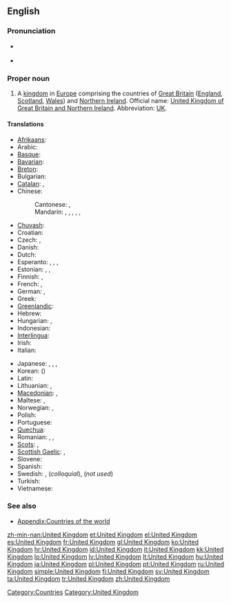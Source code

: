 ==English==
{{wikipedia}}

===Pronunciation===
* {{a|UK|US}} {{IPA|/juːˌnaɪ.tɪd ˈkɪŋ.dəm/|/jʊˌnaɪ.tɪd ˈkɪŋ.dəm/}}
* {{audio|en-us-United Kingdom.ogg|Audio (US)}}

===Proper noun===
{{en-proper noun|sg=[[united|United]] [[kingdom|Kingdom]]}}

# A [[kingdom]] in [[Europe]] comprising the countries of [[Great Britain]] ([[England]], [[Scotland]], [[Wales]]) and [[Northern Ireland]]. Official name: [[United Kingdom of Great Britain and Northern Ireland]]. Abbreviation: [[UK]].

====Translations====
{{trans-top|Kingdom in Europe}}
* [[Afrikaans]]: {{t-|af|Verenigde Koninkryk|xs=Afrikaans}}
* Arabic: {{t|ar|المملكة المتحدة|f|tr=al-mámlaka al-muttáHida|sc=Arab}}
* [[Basque]]: {{t|eu|Erresuma Batua}}
* [[Bavarian]]: {{tø|bar|Vaeinigte Kinireich}}
* [[Breton]]: {{t|br|Rouantelezh Unanet}}
* Bulgarian: {{t|bg|Обединеното кралство|sc=Cyrl}}
* [[Catalan]]: {{t|ca|Regne Unit|m}}, {{t|ca|Regne Unit de la Gran Bretanya i Irlanda del Nord|m}}
* Chinese:
*: Cantonese: {{tø|yue|英國|tr=jing1 gwok3|sc=Hani|xs=Cantonese}}, {{tø|yue|大英聯合王國|tr=daai6 jing1 lyun4 hap6 wong4 gwok3|sc=Hani|xs=Cantonese}}
*: Mandarin: {{t|zh|英國|sc=Hani}}, {{t|zh|英国|tr=Yīngguó|sc=Hani}}, {{t|zh|大不列顛及北愛爾蘭聯合王國|sc=Hani}}, {{t|zh|大不列颠及北爱尔兰联合王国|tr=Dà-Bùlièdiān jí Běi-Ài'ěrlán Liánhé Wángguó|sc=Hani}}, {{t|zh|聯合王國|sc=Hani}}, {{t|zh|联合王国|tr=Liánhé Wángguó|sc=Hani}}
* [[Chuvash]]: {{tø|cv|Аслă Британи|sc=Cyrl|xs=Chuvash}}
* Croatian: {{t+|hr|Ujedinjeno Kraljevstvo|n}}
* Czech: {{t+|cs|Velká Británie|f}}, {{t|cs|Spojené království|n}}
* Danish: {{t-|da|Forenede Kongerige}}
* Dutch: {{t+|nl|Verenigd Koninkrijk}}
* Esperanto: {{t|eo|Britujo|xs=Esperanto}}, {{t-|eo|Britio|xs=Esperanto}}, {{t-|eo|Unuiĝinta Regno|xs=Esperanto}}, {{t|eo|Unuiĝinta Regno de Grand-Britio kaj Nord-Irlando|xs=Esperanto}}
* Estonian: {{t|et|Suurbritannia}}, {{t|et|Ühendkuningriik}}, {{t|et|Suurbritannia ja Põhja-Iiri Ühendkuningriik}}
* Finnish: {{t+|fi|Yhdistynyt kuningaskunta}}, {{t+|fi|Iso-Britannia}}
* French: {{t+|fr|Royaume-Uni|m}}, {{t+|fr|Royaume-Uni de Grande-Bretagne et d'Irlande du Nord|m}}
* German: {{t+|de|Vereinigtes Königreich|n}},  {{t+|de|Großbritannien|n}}
* Greek: {{t|el|Ηνωμένο Βασίλειο|n|tr=Inoméno Vasílio|sc=Grek}}
* [[Greenlandic]]: {{t-|kl|Tuluit Nunaat|xs=Greenlandic}}
* Hebrew: {{t|he|הממלכה המאוחדת|tr=ha-mamlakha ha-meukhedet|sc=Hebr}}
* Hungarian: {{t+|hu|Egyesült Királyság}}, {{t+|hu|Nagy-Britannia és Észak-Írország Egyesült Királysága}}
* Indonesian: {{t|id|Kerajaan Inggris}}
* [[Interlingua]]: {{t|ia|Regno Unite}}
* Irish: {{t|ga|An Ríocht Aontaithe|f}}
* Italian: {{t+|it|Regno Unito|m}}
{{trans-mid}}
* Japanese: {{t+|ja|英国|tr=えいこく, Eikoku}}, {{t+|ja|イギリス|tr=igirisu}}, {{t-|ja|グレートブリテンおよび北アイルランド連合王国|tr=Gurēto Buriten oyobi Kita-Airurando rengō ōkoku}}, {{t|ja|連合王国|tr=れんごうおうこく, Rengō ōkoku}}
* Korean: {{t|ko|영국|tr=Yeong-guk|sc=Kore}} ({{t|ko|英國|sc=Kore}})
* Latin: {{t|la|Britanniarum Regnum|n}}
* Lithuanian: {{t+|lt|Jungtinė Karalystė|xs=Lithuanian}}, {{t+|lt|Didžioji Britanija|xs=Lithuanian}}
* [[Macedonian]]: {{t+|mk|Обединето Кралство|n|tr=Obedíneto Králstvo}},  {{t+|mk|Велика Британија|f|tr=Vélika Británija}}
* Maltese: {{t|mt|Renju Unit|alt=Ir-Renju Unit}}, {{t|mt|Ir-Renju Unit tal-Gran Brittanja u l-Irlanda ta' Fuq}}
* Norwegian: {{t+|no|Storbritannia}}, {{t-|no|Det forente kongerike Storbritannia og Nord-Irland}}
* Polish: {{t+|pl|Zjednoczone Królestwo|n}}
* Portuguese: {{t+|pt|Reino Unido|m}}
* [[Quechua]]: {{t-|qu|Hukllachasqa Qhapaq Suyu|xs=Quechua}}
* Romanian: {{t|ro|Marea Britanie|f}}, {{t|ro|Regatul Unit al Marii Britanii şi Irlandei de Nord|n}}, {{t|ro|Regatul Unit|n}}
* [[Scots]]: {{tø|sco|Unitit Kinrick}}, {{tø|sco|Unitit Kinrick o Greet Britain an Norlin Airlann}}
* [[Scottish Gaelic]]: {{t|gd|Rìoghachd Aonaichte|f|alt=An Rìoghachd Aonaichte}}, {{t|gd|Rìoghachd Aonaichte na Breatainn Mhòr agus Eirinn a Tuath|f|alt=An Rìoghachd Aonaichte na Breatainn Mhòr agus Eirinn a Tuath}}
* Slovene: {{t+|sl|Združeno kraljestvo|n}}
* Spanish: {{t+|es|Reino Unido|m}}
* Swedish: {{t|sv|Storbritannien}}, {{t|sv|England}} (''colloquial''), {{t|sv|Förenade kungariket}} (''not used'')
* Turkish: {{t+|tr|Birleşik Krallık}}
* Vietnamese: {{t|vi|Vương quốc Anh|xs=Vietnamese}}
{{trans-bottom}}

===See also===
* [[Appendix:Countries of the world]]

[[Category:Countries]]
[[Category:United Kingdom]]

[[zh-min-nan:United Kingdom]]
[[et:United Kingdom]]
[[el:United Kingdom]]
[[es:United Kingdom]]
[[fr:United Kingdom]]
[[gl:United Kingdom]]
[[ko:United Kingdom]]
[[hr:United Kingdom]]
[[id:United Kingdom]]
[[it:United Kingdom]]
[[kk:United Kingdom]]
[[lo:United Kingdom]]
[[lv:United Kingdom]]
[[lt:United Kingdom]]
[[hu:United Kingdom]]
[[ja:United Kingdom]]
[[pl:United Kingdom]]
[[pt:United Kingdom]]
[[ru:United Kingdom]]
[[simple:United Kingdom]]
[[fi:United Kingdom]]
[[sv:United Kingdom]]
[[ta:United Kingdom]]
[[tr:United Kingdom]]
[[zh:United Kingdom]]